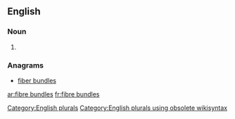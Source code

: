 
==English==

===Noun===
{{head|en}}

# {{plural of|fibre bundle}}

===Anagrams===
* [[fiber bundles#English|fiber bundles]]

[[Category:English plurals]][[Category:English plurals using obsolete wikisyntax]]

[[ar:fibre bundles]]
[[fr:fibre bundles]]